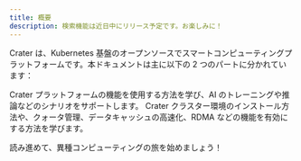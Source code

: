 ```yaml
---
title: 概要
description: 検索機能は近日中にリリース予定です。お楽しみに！
---
```


Crater は、Kubernetes 基盤のオープンソースでスマートコンピューティングプラットフォームです。本ドキュメントは主に以下の 2 つのパートに分かれています：

<Cards>
  <Card href="user" title="ユーザー・ガイド">
    Crater プラットフォームの機能を使用する方法を学び、AI のトレーニングや推論などのシナリオをサポートします。
  </Card>
  <Card href="admin" title="管理者ガイド">
    Crater クラスター環境のインストール方法や、クォータ管理、データキャッシュの高速化、RDMA などの機能を有効にする方法を学びます。
  </Card>
</Cards>

読み進めて、異種コンピューティングの旅を始めましょう！